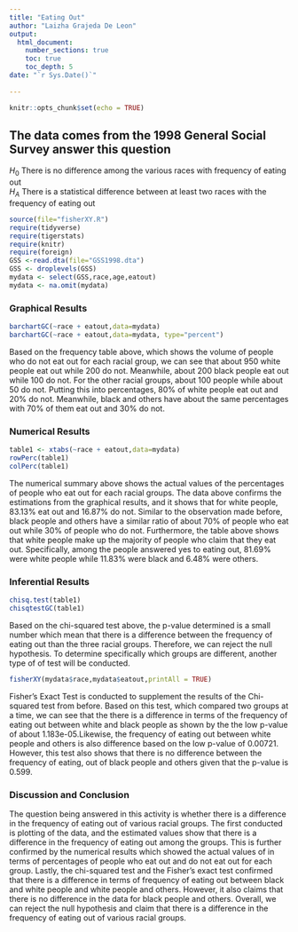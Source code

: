 ```yaml
---
title: "Eating Out"
author: "Laizha Grajeda De Leon"
output: 
  html_document:
    number_sections: true
    toc: true
    toc_depth: 5
date: "`r Sys.Date()`"    
    
---
```


```r
knitr::opts_chunk$set(echo = TRUE)
```

## The data comes from the 1998 General Social Survey answer this question

$H_0$ There is no difference among the various races with frequency of eating out  
$H_A$ There is a statistical difference between at least two races with the frequency of eating out  


```r
source(file="fisherXY.R")
require(tidyverse)
require(tigerstats)
require(knitr)
require(foreign)
GSS <-read.dta(file="GSS1998.dta")
GSS <- droplevels(GSS)
mydata <- select(GSS,race,age,eatout)
mydata <- na.omit(mydata)
```

### Graphical Results

```r
barchartGC(~race + eatout,data=mydata)
barchartGC(~race + eatout,data=mydata, type="percent")

```

Based on the frequency table above, which shows the volume of people who do not eat out for each racial group, we can see that about 950 white people eat out while 200 do not. Meanwhile, about 200 black people eat out while 100 do not. For the other racial groups, about 100 people while about 50 do not. Putting this into percentages, 80% of white people eat out and 20% do not. Meanwhile, black and others have about the same percentages with 70% of them eat out and 30% do not. 

### Numerical Results

```r
table1 <- xtabs(~race + eatout,data=mydata)
rowPerc(table1)
colPerc(table1)
```

The numerical summary above shows the actual values of the percentages of people who eat out for each racial groups. The data above confirms the estimations from the graphical results, and it shows that for white people, 83.13% eat out and 16.87% do not. Similar to the observation made before, black people and others have a similar ratio of about 70% of people who eat out while 30% of people who do not. Furthermore, the table above shows that white people make up the majority of people who claim that they eat out. Specifically, among the people answered yes to eating out, 81.69% were white people while 11.83% were black and 6.48% were others.


### Inferential Results

```r
chisq.test(table1)
chisqtestGC(table1)
```

Based on the chi-squared test above, the p-value determined is a small number which mean that there is a difference between the frequency of eating out than the three racial groups. Therefore, we can reject the null hypothesis. To determine specifically which groups are different, another type of of test will be conducted. 


```r
fisherXY(mydata$race,mydata$eatout,printAll = TRUE)
```

Fisher's Exact Test is conducted to supplement the results of the Chi-squared test from before. Based on this test, which compared two groups at a time, we can see that the there is a difference in terms of the frequency of eating out between white and black people as shown by the the low p-value of about 1.183e-05.Likewise, the frequency of eating out between white people and others is also difference based on the low p-value of 0.00721. However, this test also shows that there is no difference between the frequency of eating, out of black people and others given that the p-value is 0.599.


### Discussion and Conclusion 

The question being answered in this activity is whether there is a difference in the frequency of eating out of various racial groups.  The first conducted is plotting of the data, and the estimated values show that there is a difference in the frequency  of eating out among the groups. This is further confirmed by the numerical results which showed the actual values of in terms of percentages of people who eat out and do not eat out for each group. Lastly, the chi-squared test and the Fisher's exact test confirmed that there is a difference in terms of frequency of eating out between black and white people and white people and others. However, it also claims that there is no difference in the data for black people and others. Overall, we can reject the null hypothesis and claim that there is a difference in the frequency of eating out of various racial groups.  

